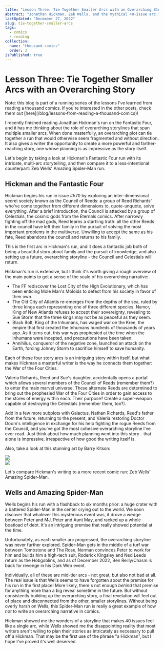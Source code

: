 ```yaml
---
title: "Lesson Three: Tie Together Smaller Arcs with an Overarching Story"
abstract: "Jonathan Hickman, Zeb Wells, and the mythical 40-issue arc."
lastUpdated: "December 27, 2022"
slug: tie-together-smaller-arcs
tags:
  - comics
  - reading
collection:
  name: "thousand-comics"
  order: 3
isPublished: true
---
```


# Lesson Three: Tie Together Smaller Arcs with an Overarching Story

<Info>
  Note: this blog is part of a running series of the lessons I've learned from reading a thousand
  comics. If you're interested in the other posts, check them out
  [here](/blog/lessons-from-reading-a-thousand-comics)!
</Info>

I recently finished reading Jonathan Hickman's run on the Fantastic Four, and it has me thinking
about the role of overarching storylines that span multiple smaller arcs. When done masterfully, an
overarching plot can tie together a run that would otherwise seem fragmented and without direction.
It also gives a writer the opportunity to create a more powerful and farther-reaching story, one
whose planning is as impressive as the story itself.

Let's begin by taking a look at Hickman's Fantastic Four run with its intricate, multi-arc
storytelling, and then compare it to a less-intentional counterpart: Zeb Wells' Amazing Spider-Man
run.

## Hickman and the Fantastic Four

Hickman begins his run in issue #570 by exploring an inter-dimensional secret society known as the
Council of Reeds: a group of Reed Richards' who've come together from different dimensions to,
quote-unquote, solve everything. After a brief introduction, the Council is attacked by a group of
Celestials, the cosmic gods from the Eternals comics. After narrowly fighting off the mad gods, Reed
learns a startling truth: all the other Reeds in the council have left their family in the pursuit
of solving the most important problems in the multiverse. Unwilling to accept the same as his fate,
Reed abandons the council and returns to his family.

This is the first arc in Hickman's run, and it does a fantastic job both of being a beautiful story
about family and the pursuit of knowledge, and also setting up a future, overarching storyline - the
Council and Celestials will return.

Hickman's run is extensive, but I think it's worth giving a rough overview of the main points to get
a sense of the scale of his overarching narrative:

- The FF rediscover the Lost City of the High Evolutionary, which has been enticing Mole Man's
  Moloids to defect from his society in favor of their own.
- The Old City of Atlantis re-emerges from the depths of the sea, ruled by three kings each
  representing one of three different species. Namor, King of New Atlantis refuses to accept their
  sovereignty, revealing to Sue Storm that the three kings may not be as peaceful as they seem.
- Black Bolt, King of the Inhumans, has waged war on the Kree, the empire that first created the
  Inhumans hundreds of thousands of years ago. As it turns out, this war was prophesied at the time
  when the Inhumans were incepted, and precautions have been taken.
- Annihilus, conqueror of the negative zone, launched an attack on the Earth, forcing Johnny Storm
  to sacrifice himself to save humanity.

Each of these four story arcs is an intriguing story within itself, but what makes Hickman a
masterful writer is the way he connects them together: the War of the Four Cities.

Valeria Richards, Reed and Sue's daughter, accidentally opens a portal which allows several members
of the Council of Reeds (remember them?) to enter the main marvel universe. These alternate Reeds
are determined to bring out the prophesied War of the Four Cities in order to gain access to the
stores of energy within each. Their purpose? Create a super-weapon capable of destroying the
Celestials (remember them, too?).

Add in a few more subplots with Galactus, Nathan Richards, Reed's father from the future, returning
to the present, and Valeria restoring Doctor Doom's intelligence in exchange for his help fighting
the rogue Reeds from the Council, and you've got the most cohesive overarching storyline I've ever
read. Just think about how much planning went into this story - that alone is impressive,
irrespective of how good the writing itself is.

Also, take a look at this stunning art by Barry Kitson:

<Image src="/blog/galactus.jpg" size="medium" width={1200} height={1845} />
<div className="divider" />
<Image src="/blog/celestials.jpg" size="medium" width={1200} height={1845} />

Let's compare Hickman's writing to a more recent comic run: Zeb Wells' Amazing Spider-Man.

## Wells and Amazing Spider-Man

Wells begins his run with a flashback to six months prior: a huge crater with a battered Spider-Man
in the center crying out to the world. We soon discover that whatever this mysterious event was, it
drove a wedge between Peter and MJ, Peter and Aunt May, and racked up a whole boatload of debt. It's
an intriguing premise that really showed potential at the time.

Unfortunately, as each smaller arc progressed, the overarching storyline was never further explored.
Spider-Man gets in the middle of a turf war between Tombstone and The Rose, Norman convinces Peter
to work for him and builds him a high-tech suit, Roderick Kingsley and Ned Leeds return as the
Hobgoblins, and as of December 2022, Ben Reilly/Chasm is back for revenge in his Dark Web event.

Individually, all of these are mid-tier arcs - not great, but also not bad at all. The real issue is
that Wells seems to have forgotten about the premise for his run in the first place! More likely,
there's not enough _behind_ that premise for anything more than a big reveal sometime in the future.
But without consistently building up the overarching story, a final revelation will feel out of
place and disconnected from the other, smaller storylines. Without being overly harsh on Wells, this
Spider-Man run is really a great example of how _not_ to write an overarching narrative in comics.

Hickman showed me the wonders of a storyline that makes 40 issues feel like a single arc, while
Wells showed me the disappointing reality that most writers aren't willing to plan their stories as
intricately as necessary to pull off a Hickman. That may be the first use of the phrase "a Hickman",
but I hope I've proved it's well deserved.
